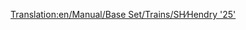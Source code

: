 [[Translation:en/Manual/Base Set/Trains/SH∕Hendry '25']]
{{en/Manual/Base Set/Trains/Trains|Image=[[File:en/Manual/Base Set/Trains/Shhendry25.png]]
|Cost=£17,578 ($35.156)
|Speed=128 km/h (80 mph)
|Weight=72 t
|Power=1,250 hp (932 kW)
|Annual=£1,447 ($2.894)
|Designed=1962
|Lifespan=18
|Capacity=N/A
|Description=
|Real-life=[https://www.wikipedia.org/wiki/British Rail Class 25 British Rail Class 25]
}}